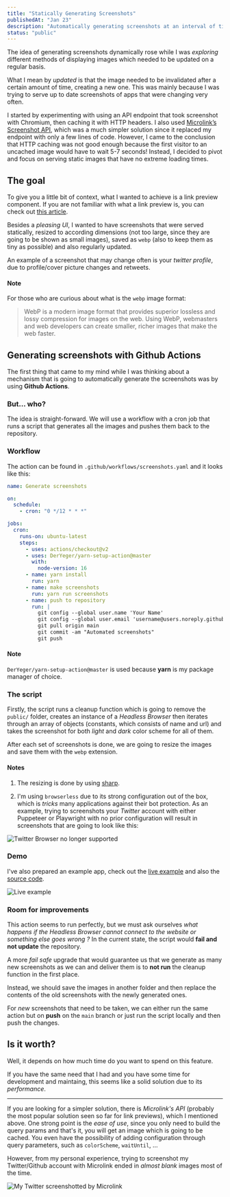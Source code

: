 ```yaml
---
title: "Statically Generating Screenshots"
publishedAt: "Jan 23"
description: "Automatically generating screenshots at an interval of time with Github Actions."
status: "public"
---
```


The idea of generating screenshots dynamically rose while I was _exploring_ different methods of displaying images which needed to be updated on a regular basis.

What I mean by _updated_ is that the image needed to be invalidated after a certain amount of time, creating a new one. This was mainly because I was trying to serve up to date screenshots of apps that were changing very often.

I started by experimenting with using an API endpoint that took screenshot with Chromium, then caching it with HTTP headers. I also used [Microlink’s Screenshot API](https://microlink.io/screenshot), which was a much simpler solution since it replaced my endpoint with only a few lines of code. However, I came to the conclusion that HTTP caching was not good enough because the first visitor to an uncached image would have to wait 5-7 seconds! Instead, I decided to pivot and focus on serving static images that have no extreme loading times.

## The goal

To give you a little bit of context, what I wanted to achieve is a link preview component. If you are not familiar with what a link preview is, you can check out [this article](https://uiw.tf/link-preview).

Besides a _pleasing UI_, I wanted to have screenshots that were served statically, resized to according dimensions (not too large, since they are going to be shown as small images), saved as `webp` (also to keep them as tiny as possible) and also regularly updated.

An example of a screenshot that may change often is your _twitter profile_, due to profile/cover picture changes and retweets.

#### Note

For those who are curious about what is the `webp` image format:

> WebP is a modern image format that provides superior lossless and lossy compression for images on the web. Using WebP, webmasters and web developers can create smaller, richer images that make the web faster.

## Generating screenshots with Github Actions

The first thing that came to my mind while I was thinking about a mechanism that is going to automatically generate the screenshots was by using **Github Actions**.

### But... who?

The idea is straight-forward. We will use a workflow with a cron job that runs a script that generates all the images and pushes them back to the repository.

### Workflow

The action can be found in `.github/workflows/screenshots.yaml` and it looks like this:

```yaml
name: Generate screenshots

on:
  schedule:
    - cron: "0 */12 * * *"

jobs:
  cron:
    runs-on: ubuntu-latest
    steps:
      - uses: actions/checkout@v2
      - uses: DerYeger/yarn-setup-action@master
        with:
          node-version: 16
      - name: yarn install
        run: yarn
      - name: make screenshots
        run: yarn run screenshots
      - name: push to repository
        run: |
          git config --global user.name 'Your Name'
          git config --global user.email 'username@users.noreply.github.com'
          git pull origin main
          git commit -am "Automated screenshots"
          git push
```

#### Note

`DerYeger/yarn-setup-action@master` is used because **yarn** is my package manager of choice.

### The script

Firstly, the script runs a cleanup function which is going to remove the `public/` folder, creates an instance of a _Headless Browser_ then iterates through an array of objects (constants, which consists of name and url) and takes the screenshot for both _light_ and _dark_ color scheme for all of them.

After each set of screenshots is done, we are going to resize the images and save them with the `webp` extension.

#### Notes

1. The resizing is done by using [sharp](https://www.npmjs.com/package/sharp).

2. I'm using `browserless` due to its strong configuration out of the box, which is _tricks_ many applications against their bot protection. As an example, trying to screenshots your _Twitter_ account with either Puppeteer or Playwright with no prior configuration will result in screenshots that are going to look like this:

![Twitter Browser no longer supported](/link-previews/twitter.png)

### Demo

I've also prepared an example app, check out the [live example](https://github-actions-images.vercel.app/) and also the [source code](https://github.com/mariusflorescu/github-actions-images).

![Live example](/link-previews/example.gif)

### Room for improvements

This action seems to run perfectly, but we must ask ourselves _what happens if the Headless Browser cannot connect to the website or something else goes wrong ?_ In the current state, the script would **fail and not update** the repository.

A more _fail safe_ upgrade that would guarantee us that we generate as many new screenshots as we can and deliver them is to **not run** the cleanup function in the first place.

Instead, we should save the images in another folder and then replace the contents of the old screenshots with the newly generated ones.

For _new_ screenshots that need to be taken, we can either run the same action but on **push** on the `main` branch or just run the script locally and then push the changes.

## Is it worth?

Well, it depends on how much time do you want to spend on this feature.

If you have the same need that I had and you have some time for development and maintaing, this seems like a solid solution due to its _performance_.

---

If you are looking for a simpler solution, there is _Microlink's API_ (probably the most popular solution seen so far for link previews), which I mentioned above. One strong point is the _ease of use_, since you only need to build the query params and that's it, you will get an image which is going to be cached. You even have the possibility of adding configuration through query parameters, such as `colorScheme`, `waitUntil`, ...

However, from my personal experience, trying to screenshot my Twitter/Github account with Microlink ended in _almost blank_ images most of the time.

![My Twitter screenshotted by Microlink](/link-previews/my-twitter.png)

